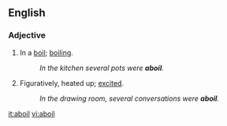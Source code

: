 ==English==

===Adjective===
{{en-adj}}
# In a [[boil]]; [[boiling]].
#: ''In the kitchen several pots were '''aboil'''.''
# Figuratively, heated up; [[excited]].
#: ''In the drawing room, several conversations were '''aboil'''.''

{{anagrams:en/abilo}}
[[it:aboil]]
[[vi:aboil]]